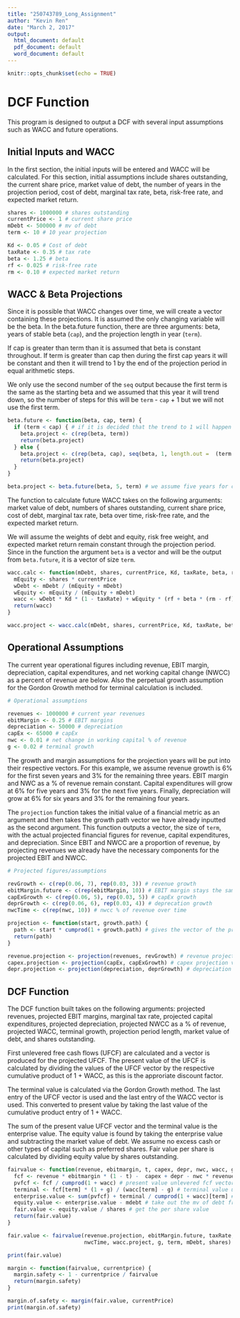 ---
title: "250743789_Long_Assignment"
author: "Kevin Ren"
date: "March 2, 2017"
output:
  html_document: default
  pdf_document: default
  word_document: default
---

```{r setup, include=FALSE}
knitr::opts_chunk$set(echo = TRUE)
```

# DCF Function

This program is designed to output a DCF with several input assumptions such as WACC and future operations. 

## Initial Inputs and WACC

In the first section, the initial inputs will be entered and WACC will be calculated. For this section, initial assumptions include shares outstanding, the current share price, market value of debt, the number of years in the projection period, cost of debt, marginal tax rate, beta, risk-free rate, and expected market return. 

```{r WACC}
shares <- 1000000 # shares outstanding
currentPrice <- 1 # current share price
mDebt <- 500000 # mv of debt
term <- 10 # 10 year projection

Kd <- 0.05 # Cost of debt
taxRate <- 0.35 # tax rate
beta <- 1.25 # beta
rf <- 0.025 # risk-free rate
rm <- 0.10 # expected market return

```

## WACC & Beta Projections 

Since it is possible that WACC changes over time, we will create a vector containing these projections. It is assumed the only changing variable will be the beta. In the beta.future function, there are three arguments: beta, years of stable beta (`cap`), and the projection length in year (`term`). 

If cap is greater than term than it is assumed that beta is constant throughout. If term is greater than cap then during the first cap years it will be constant and then it will trend to 1 by the end of the projection period in equal arithmetic steps. 

We only use the second number of the `seq` output because the first term is the same as the starting beta and we assumed that this year it will trend down, so the number of steps for this will be `term` - `cap` + 1 but we will not use the first term. 

```{r WACC Projections, echo=FALSE}
beta.future <- function(beta, cap, term) {
  if (term < cap) { # if it is decided that the trend to 1 will happen beyond the projection, then keep it the same
    beta.project <- c(rep(beta, term))
    return(beta.project)
  } else {
    beta.project <- c(rep(beta, cap), seq(beta, 1, length.out =  (term - cap + 1))[2:(term - cap + 1)]) # it will reach 1 by the end of the projection period
    return(beta.project)
  }
}

beta.project <- beta.future(beta, 5, term) # we assume five years for cap

```

The function to calculate future WACC takes on the following arguments: market value of debt, numbers of shares outstanding, current share price, cost of debt, marginal tax rate, beta over time, risk-free rate, and the expected market return. 

We will assume the weights of debt and equity, risk free weight, and expected market return remain constant through the projection period. Since in the function the argument `beta` is a vector and will be the output from `beta.future`, it is a vector of size `term`.

```{r WACC projections}

wacc.calc <- function(mDebt, shares, currentPrice, Kd, taxRate, beta, rf, rm){ # we will assume weights and cost of debt remain constant
  mEquity <- shares * currentPrice 
  wDebt <- mDebt / (mEquity + mDebt)
  wEquity <- mEquity / (mEquity + mDebt)
  wacc <- wDebt * Kd * (1 - taxRate) + wEquity * (rf + beta * (rm - rf))
  return(wacc)
}

wacc.project <- wacc.calc(mDebt, shares, currentPrice, Kd, taxRate, beta.project, rf, rm)
```

## Operational Assumptions

The current year operational figures including revenue, EBIT margin, depreciation, capital expenditures, and net working capital change (NWCC) as a percent of revenue are below. Also the perpetual growth assumption for the Gordon Growth method for terminal calculation is included. 

```{r Operational Assumptions}
# Operational assumptions

revenues <- 1000000 # current year revenues
ebitMargin <- 0.25 # EBIT margins
depreciation <- 50000 # depreciation 
capEx <- 65000 # capEx 
nwc <- 0.01 # net change in working capital % of revenue
g <- 0.02 # terminal growth

```

The growth and margin assumptions for the projection years will be put into their respective vectors. For this example, we assume revenue growth is 6% for the first seven years and 3% for the remaining three years. EBIT margin and NWC as a % of revenue remain constant. Capital expenditures will grow at 6% for five years and 3% for the next five years. Finally, depreciation will grow at 6% for six years and 3% for the remaining four years. 

The `projection` function takes the initial value of a financial metric as an argument and then takes the growth path vector we have already inputted as the second argument. This function outputs a vector, the size of `term`, with the actual projected financial figures for revenue, capital expenditures, and depreciation. Since EBIT and NWCC are a proportion of revenue, by projecting revenues we already have the necessary components for the projected EBIT and NWCC. 

```{r Operational Projections}

# Projected figures/assumptions

revGrowth <- c(rep(0.06, 7), rep(0.03, 3)) # revenue growth 
ebitMargin.future <- c(rep(ebitMargin, 10)) # EBIT margin stays the same
capExGrowth <- c(rep(0.06, 5), rep(0.03, 5)) # capEx growth 
deprGrowth <- c(rep(0.06, 6), rep(0.03, 4)) # deprecation growth 
nwcTime <- c(rep(nwc, 10)) # nwcc % of revenue over time 

projection <- function(start, growth.path) {
  path <- start * cumprod(1 + growth.path) # gives the vector of the projected financial line item
  return(path)
}

revenue.projection <- projection(revenues, revGrowth) # revenue projection vector
capex.projection <- projection(capEx, capExGrowth) # capex projection vector
depr.projection <- projection(depreciation, deprGrowth) # depreciation projection vector

```

## DCF Function

The DCF function built takes on the following arguments: projected revenues, projected EBIT margins, marginal tax rate, projected capital expenditures, projected depreciation, projected NWCC as a % of revenue, projected WACC, terminal growth, projection period length, market value of debt, and shares outstanding. 

First unlevered free cash flows (UFCF) are calculated and a vector is produced for the projected UFCF. The present value of the UFCF is calculated by dividing the values of the UFCF vector by the respective cumulative product of 1 + WACC, as this is the approriate discount factor. 

The terminal value is calculated via the Gordon Growth method. The last entry of the UFCF vector is used and the last entry of the WACC vector is used. This converted to present value by taking the last value of the cumulative product entry of 1 + WACC. 

The sum of the present value UFCF vector and the terminal value is the enterprise value. The equity value is found by taking the enterprise value and subtracting the market value of debt. We assume no excess cash or other types of capital such as preferred shares. Fair value per share is calculated by dividing equity value by shares outstanding. 

```{r DCF}

fairvalue <- function(revenue, ebitmargin, t, capex, depr, nwc, wacc, g, term, mdebt, shares) {
  fcf <- revenue * ebitmargin * (1 - t) -  capex + depr - nwc * revenue # get unlevered fcf
  pvfcf <- fcf / cumprod(1 + wacc) # present value unlevered fcf vector
  terminal <- fcf[term] * (1 + g) / (wacc[term] - g) # terminal value using the Gordon Growth method
  enterprise.value <- sum(pvfcf) + terminal / cumprod(1 + wacc)[term] # add the present values together
  equity.value <- enterprise.value - mdebt # take out the mv of debt from the ev
  fair.value <- equity.value / shares # get the per share value
  return(fair.value)
}

fair.value <- fairvalue(revenue.projection, ebitMargin.future, taxRate, capex.projection, depr.projection, 
                        nwcTime, wacc.project, g, term, mDebt, shares)

print(fair.value)

margin <- function(fairvalue, currentprice) {
  margin.safety <- 1 - currentprice / fairvalue
  return(margin.safety)
}

margin.of.safety <- margin(fair.value, currentPrice)
print(margin.of.safety)

```

